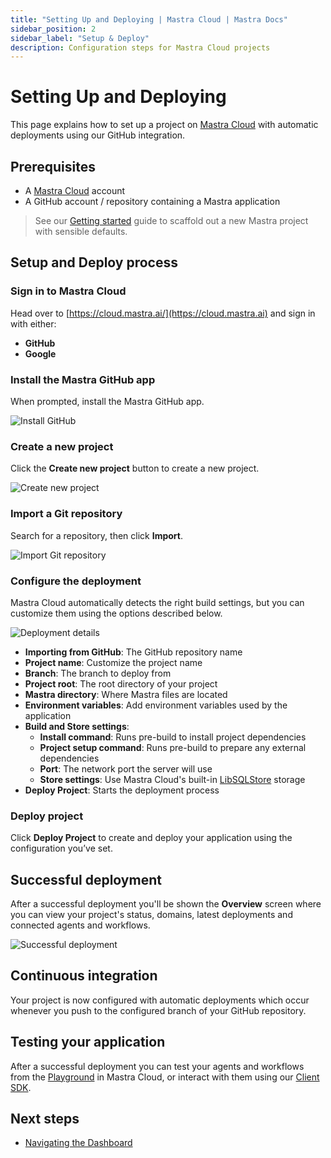 ```yaml
---
title: "Setting Up and Deploying | Mastra Cloud | Mastra Docs"
sidebar_position: 2
sidebar_label: "Setup & Deploy"
description: Configuration steps for Mastra Cloud projects
---
```



# Setting Up and Deploying

This page explains how to set up a project on [Mastra Cloud](https://mastra.ai/cloud) with automatic deployments using our GitHub integration.

<MastraCloudCallout />

## Prerequisites

- A [Mastra Cloud](https://mastra.ai/cloud) account
- A GitHub account / repository containing a Mastra application

> See our [Getting started](/getting-started/installation) guide to scaffold out a new Mastra project with sensible defaults.

## Setup and Deploy process

<Steps>

### Sign in to Mastra Cloud

Head over to [https://cloud.mastra.ai/](https://cloud.mastra.ai) and sign in with either:

- **GitHub**
- **Google**

### Install the Mastra GitHub app

When prompted, install the Mastra GitHub app.

![Install GitHub](/img/mastra-cloud/mastra-cloud-install-github.jpg)

### Create a new project

Click the **Create new project** button to create a new project.

![Create new project](/img/mastra-cloud/mastra-cloud-create-new-project.jpg)

### Import a Git repository

Search for a repository, then click **Import**.

![Import Git repository](/img/mastra-cloud/mastra-cloud-import-git-repository.jpg)

### Configure the deployment

Mastra Cloud automatically detects the right build settings, but you can customize them using the options described below.

![Deployment details](/img/mastra-cloud/mastra-cloud-deployment-details.jpg)

- **Importing from GitHub**: The GitHub repository name
- **Project name**: Customize the project name
- **Branch**: The branch to deploy from
- **Project root**: The root directory of your project
- **Mastra directory**: Where Mastra files are located
- **Environment variables**: Add environment variables used by the application
- **Build and Store settings**:
   - **Install command**: Runs pre-build to install project dependencies
   - **Project setup command**: Runs pre-build to prepare any external dependencies
   - **Port**: The network port the server will use
   - **Store settings**: Use Mastra Cloud's built-in [LibSQLStore](/storage/overview) storage
- **Deploy Project**: Starts the deployment process

### Deploy project

Click **Deploy Project** to create and deploy your application using the configuration you’ve set.

</Steps>

## Successful deployment

After a successful deployment you'll be shown the **Overview** screen where you can view your project's status, domains, latest deployments and connected agents and workflows.

![Successful deployment](/img/mastra-cloud/mastra-cloud-successful-deployment.jpg)

## Continuous integration

Your project is now configured with automatic deployments which occur whenever you push to the configured branch of your GitHub repository.

## Testing your application

After a successful deployment you can test your agents and workflows from the [Playground](/mastra-cloud/dashboard#playground) in Mastra Cloud, or interact with them using our [Client SDK](/client-js/overview).

## Next steps

- [Navigating the Dashboard](/mastra-cloud/dashboard)
